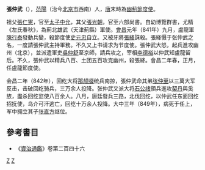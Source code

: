 '''張仲武'''（{{bd||？|849年|catIdx=Z}}），[[范陽|范陽]]（治今[[北京市|北京市]]西南）人，[[唐|唐]]末時為[[幽薊節度使|幽薊節度使]]。

祖父[[張仁憲|張仁憲]]，官至[[太子中允|太子中允]]，其父[[張光朝|張光朝]]，官至六部尚書。自幼博覽群書，尤精《左氏春秋》，為薊北雄武（天津薊縣）軍使。[[会昌_(唐朝)|會昌]]元年（841年）九月，盧龍軍[[陳行泰|陳行泰]]發動兵變，殺節度使[[史元忠|史元忠]]自立。又被牙將[[張絳|張絳]]誅殺。張絳慑于张仲武之名，一度請張仲武主持軍務。不久又上书请求为节度使。張仲武大怒，起兵進攻幽州（北京），並派遣軍吏[[吳仲舒|吳仲舒]]至京師，請兵攻之，宰相[[李德裕|李德裕]]以仲武知盧龍留后。不久，張仲武以精兵八百、土团五百攻克幽州，殺張絳。會昌二年春，正月，任盧龍節度使。

会昌二年（842年），回纥大将[[那颉啜|那颉啜]]统兵南掠，張仲武命其弟[[张仲至|张仲至]]以三萬大军反击，击破回纥骑兵，三万余人投降。张仲武又派大将[[石公绪|石公绪]]領兵進攻[[契丹|契丹]]與奚族，盡杀回纥监使八百余人。八月，唐廷發兵三路，北伐回纥，以仲武任东面回纥招抚使，乌介可汗逃亡，回纥十万余人投降。大中三年（849年），病死于任上，军中拥立其子[[张直方|张直方]]继位。

==參考書目==
* 《[[資治通鑑|資治通鑑]]》卷第二百四十六
{{唐朝人小作品}}
[[Category:唐朝幽州節度使|Z]]
[[Category:張姓|Z]]